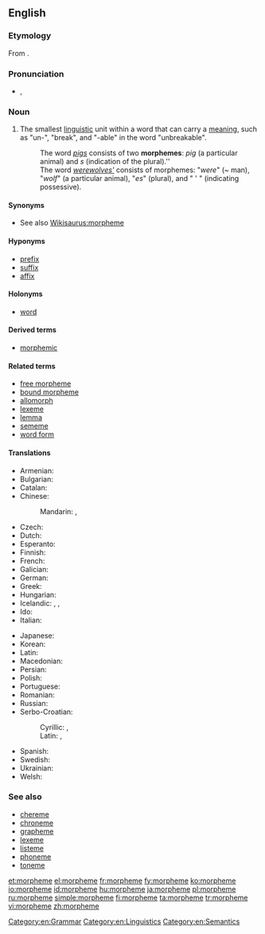 ==English==
{{was wotd|2012|May|17}}
{{wikipedia}}

===Etymology===
From {{etyl|fr}} {{term|morphème|lang=fr}}.

===Pronunciation===
* {{IPA|/ˈmɔː(ɹ)fiːm/}}, {{X-SAMPA|/'mO:(r)fi:m/}}

===Noun===
{{en-noun}}

# {{linguistic morphology}} The smallest [[linguistic]] unit within a word that can carry a [[meaning]], such as "un-", "break", and "-able" in the word "unbreakable".
#: The word ''[[pigs]]'' consists of two '''morphemes''': ''pig'' (a particular animal) and ''s'' (indication of the plural).''
#: The word ''[[werewolves|werewolves']]'' consists of morphemes: "''were''" (~ man), "''wolf''" (a particular animal), "''es''" (plural), and " ' " (indicating possessive).

====Synonyms====
* See also [[Wikisaurus:morpheme]]

====Hyponyms====
* [[prefix]]
* [[suffix]]
* [[affix]]

====Holonyms====
* [[word]]

====Derived terms====
* [[morphemic]]

====Related terms====
* [[free morpheme]]
* [[bound morpheme]]
* [[allomorph]]
* [[lexeme]]
* [[lemma]]
* [[sememe]]
* [[word form]]

====Translations====
{{trans-top|smallest linguistic unit}}
* Armenian: {{t|hy|ձեւույթ|tr=jewuytʿ|sc=Armn}}
* Bulgarian: {{t+|bg|морфема|f}}
* Catalan: {{t+|ca|morfema|m}}
* Chinese:
*: Mandarin: {{t-|cmn|詞素|sc=Hani}}, {{t-|cmn|词素|tr=císù|sc=Hani}}
* Czech: {{t-|cs|morfém|m}}
* Dutch: {{t-|nl|morfeem|n}}
* Esperanto: {{t-|eo|morfemo|xs=Esperanto}}
* Finnish: {{t+|fi|morfeemi}}
* French: {{t+|fr|morphème|m}}
* Galician: {{t|gl|morfema|m}}
* German: {{t+|de|Morphem|n}}
* Greek: {{t|el|μόρφημα|tr=mórphema}}
* Hungarian: {{t+|hu|morféma}}
* Icelandic: {{t|is|myndan|f}}, {{t|is|morfem|f}}, {{t|is|minnsta}} {{t|is|merkingarbær}} {{t|is|eining}} {{t|is|mál|f}}
* Ido: {{t+|io|morfemo|xs=Ido}}
* Italian: {{t+|it|morfema|m}}
{{trans-mid}}
* Japanese: {{t|ja|形態素|tr={{Jpan|[[けいたいそ]]}}, keitaiso}}
* Korean: {{t|ko|형태소|tr=hyeong-taeso}}
* Latin: {{t|la|morphema}}
* Macedonian: {{t-|mk|морфема|f|tr=morféma}}
* Persian: {{t|fa|تكواژ|tr=takvâzh}}
* Polish: {{t+|pl|morfem|m}}
* Portuguese: {{t+|pt|morfema|m}}
* Romanian: {{t+|ro|morfem|n}}
* Russian: {{t+|ru|морфема|f|tr=morféma}}
* Serbo-Croatian:
*: Cyrillic: {{t|sh|морфема|f|sc=Cyrl|alt=морфе́ма}}, {{t|sh|морфем|f|sc=Cyrl|alt=мо̀рфе̄м}}
*: Latin: {{t|sh|morfema|f|alt=morféma}}, {{t|sh|morfem|f|alt=mòrfēm}}
* Spanish: {{t+|es|morfema|m}}
* Swedish: {{t+|sv|morfem}}
* Ukrainian: {{t-|uk|морфема|f|xs=Ukrainian}}
* Welsh: {{t|cy|morffem}}
{{trans-bottom}}

===See also===
* [[chereme]]
* [[chroneme]]
* [[grapheme]]
* [[lexeme]]
* [[listeme]]
* [[phoneme]]
* [[toneme]]

[[Category:en:Grammar]]
[[Category:en:Linguistics]]
[[Category:en:Semantics]]

[[et:morpheme]]
[[el:morpheme]]
[[fr:morpheme]]
[[fy:morpheme]]
[[ko:morpheme]]
[[io:morpheme]]
[[id:morpheme]]
[[hu:morpheme]]
[[ja:morpheme]]
[[pl:morpheme]]
[[ru:morpheme]]
[[simple:morpheme]]
[[fi:morpheme]]
[[ta:morpheme]]
[[tr:morpheme]]
[[vi:morpheme]]
[[zh:morpheme]]